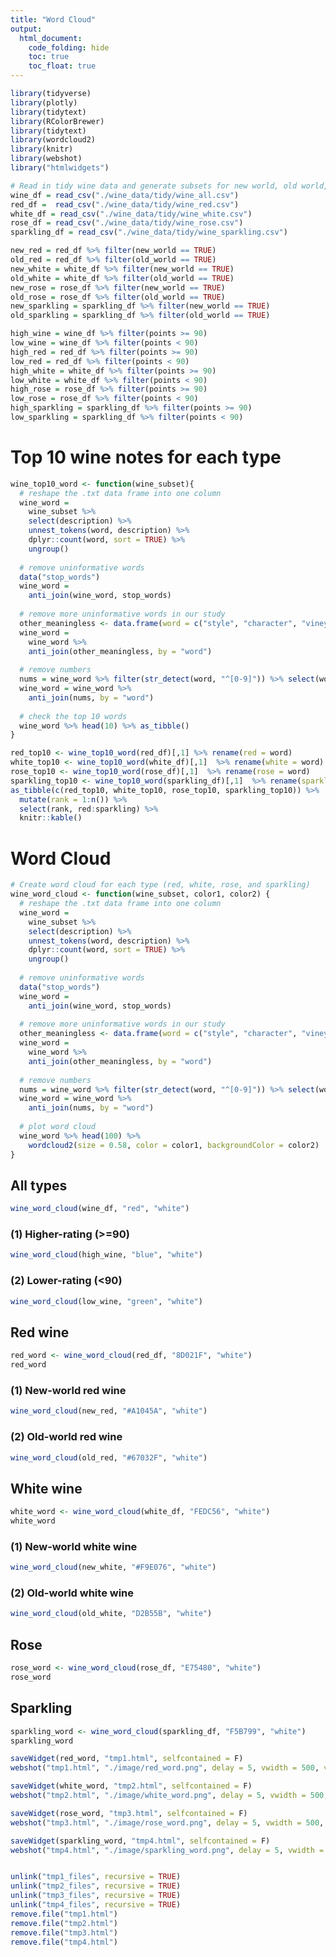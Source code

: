 ```yaml
---
title: "Word Cloud"
output: 
  html_document:
    code_folding: hide
    toc: true
    toc_float: true
---
```


```r
library(tidyverse)
library(plotly)
library(tidytext)
library(RColorBrewer)
library(tidytext)
library(wordcloud2)
library(knitr)
library(webshot)
library("htmlwidgets")
```


```r
# Read in tidy wine data and generate subsets for new world, old world, higher-rating (>=90), and lower-rating (<90) wines.
wine_df = read_csv("./wine_data/tidy/wine_all.csv")
red_df =  read_csv("./wine_data/tidy/wine_red.csv")
white_df = read_csv("./wine_data/tidy/wine_white.csv")
rose_df = read_csv("./wine_data/tidy/wine_rose.csv")
sparkling_df = read_csv("./wine_data/tidy/wine_sparkling.csv")

new_red = red_df %>% filter(new_world == TRUE)
old_red = red_df %>% filter(old_world == TRUE)
new_white = white_df %>% filter(new_world == TRUE)
old_white = white_df %>% filter(old_world == TRUE)
new_rose = rose_df %>% filter(new_world == TRUE)
old_rose = rose_df %>% filter(old_world == TRUE)
new_sparkling = sparkling_df %>% filter(new_world == TRUE)
old_sparkling = sparkling_df %>% filter(old_world == TRUE)

high_wine = wine_df %>% filter(points >= 90)
low_wine = wine_df %>% filter(points < 90)
high_red = red_df %>% filter(points >= 90)
low_red = red_df %>% filter(points < 90)
high_white = white_df %>% filter(points >= 90)
low_white = white_df %>% filter(points < 90)
high_rose = rose_df %>% filter(points >= 90)
low_rose = rose_df %>% filter(points < 90)
high_sparkling = sparkling_df %>% filter(points >= 90)
low_sparkling = sparkling_df %>% filter(points < 90)
```

# Top 10 wine notes for each type

```r
wine_top10_word <- function(wine_subset){
  # reshape the .txt data frame into one column
  wine_word = 
    wine_subset %>% 
    select(description) %>% 
    unnest_tokens(word, description) %>% 
    dplyr::count(word, sort = TRUE) %>% 
    ungroup()
  
  # remove uninformative words
  data("stop_words")
  wine_word = 
    anti_join(wine_word, stop_words)
  
  # remove more uninformative words in our study
  other_meaningless <- data.frame(word = c("style", "character", "vineyard", "wine","drink","flavors", "notes","note", "finish", "structure", "blend", "mouth", "touch", "feels", "offers", "nose", "age",  "palate", "cabernet", "pinot","noir", "chardonnay", "sauvignon", "aromas", "yellow", "green","black", "red", "white", "rose", "rosé", "sparkling"))
  wine_word = 
    wine_word %>% 
    anti_join(other_meaningless, by = "word")
  
  # remove numbers
  nums = wine_word %>% filter(str_detect(word, "^[0-9]")) %>% select(word) %>% unique()
  wine_word = wine_word %>% 
    anti_join(nums, by = "word")
  
  # check the top 10 words
  wine_word %>% head(10) %>% as_tibble()
}

red_top10 <- wine_top10_word(red_df)[,1] %>% rename(red = word)
white_top10 <- wine_top10_word(white_df)[,1]  %>% rename(white = word)
rose_top10 <- wine_top10_word(rose_df)[,1]  %>% rename(rose = word)
sparkling_top10 <- wine_top10_word(sparkling_df)[,1]  %>% rename(sparkling = word)
as_tibble(c(red_top10, white_top10, rose_top10, sparkling_top10)) %>% 
  mutate(rank = 1:n()) %>% 
  select(rank, red:sparkling) %>% 
  knitr::kable()
```

# Word Cloud
```r
# Create word cloud for each type (red, white, rose, and sparkling)
wine_word_cloud <- function(wine_subset, color1, color2) {
  # reshape the .txt data frame into one column
  wine_word = 
    wine_subset %>% 
    select(description) %>% 
    unnest_tokens(word, description) %>% 
    dplyr::count(word, sort = TRUE) %>% 
    ungroup()
  
  # remove uninformative words
  data("stop_words")
  wine_word = 
    anti_join(wine_word, stop_words)
  
  # remove more uninformative words in our study
  other_meaningless <- data.frame(word = c("style", "character", "vineyard", "wine","drink","flavors", "notes","note", "finish", "structure", "blend", "mouth", "touch", "feels", "offers", "nose", "age",  "palate", "cabernet", "pinot","noir", "chardonnay", "sauvignon", "aromas", "yellow", "green","black", "red", "white", "rose", "rosé", "sparkling"))
  wine_word = 
    wine_word %>% 
    anti_join(other_meaningless, by = "word")
  
  # remove numbers
  nums = wine_word %>% filter(str_detect(word, "^[0-9]")) %>% select(word) %>% unique()
  wine_word = wine_word %>% 
    anti_join(nums, by = "word")
  
  # plot word cloud
  wine_word %>% head(100) %>% 
    wordcloud2(size = 0.58, color = color1, backgroundColor = color2)
}
```

## All types
```r
wine_word_cloud(wine_df, "red", "white")
```

### (1) Higher-rating (>=90)
```r
wine_word_cloud(high_wine, "blue", "white")
```

### (2) Lower-rating (<90)
```r
wine_word_cloud(low_wine, "green", "white")
```

## Red wine
```r
red_word <- wine_word_cloud(red_df, "8D021F", "white")
red_word
```

### (1) New-world red wine
```r
wine_word_cloud(new_red, "#A1045A", "white")
```

### (2) Old-world red wine
```r
wine_word_cloud(old_red, "#67032F", "white")
```

## White wine
```r
white_word <- wine_word_cloud(white_df, "FEDC56", "white")
white_word
```

### (1) New-world white wine
```r
wine_word_cloud(new_white, "#F9E076", "white")
```

### (2) Old-world white wine
```r
wine_word_cloud(old_white, "D2B55B", "white")
```

## Rose
```r
rose_word <- wine_word_cloud(rose_df, "E75480", "white")
rose_word
```

## Sparkling
```r
sparkling_word <- wine_word_cloud(sparkling_df, "F5B799", "white")
sparkling_word
```


```r
saveWidget(red_word, "tmp1.html", selfcontained = F)
webshot("tmp1.html", "./image/red_word.png", delay = 5, vwidth = 500, vheight = 500)

saveWidget(white_word, "tmp2.html", selfcontained = F)
webshot("tmp2.html", "./image/white_word.png", delay = 5, vwidth = 500, vheight = 500)

saveWidget(rose_word, "tmp3.html", selfcontained = F)
webshot("tmp3.html", "./image/rose_word.png", delay = 5, vwidth = 500, vheight = 500)

saveWidget(sparkling_word, "tmp4.html", selfcontained = F)
webshot("tmp4.html", "./image/sparkling_word.png", delay = 5, vwidth = 500, vheight = 500)


unlink("tmp1_files", recursive = TRUE)
unlink("tmp2_files", recursive = TRUE)
unlink("tmp3_files", recursive = TRUE)
unlink("tmp4_files", recursive = TRUE)
remove.file("tmp1.html")
remove.file("tmp2.html")
remove.file("tmp3.html")
remove.file("tmp4.html")
```


